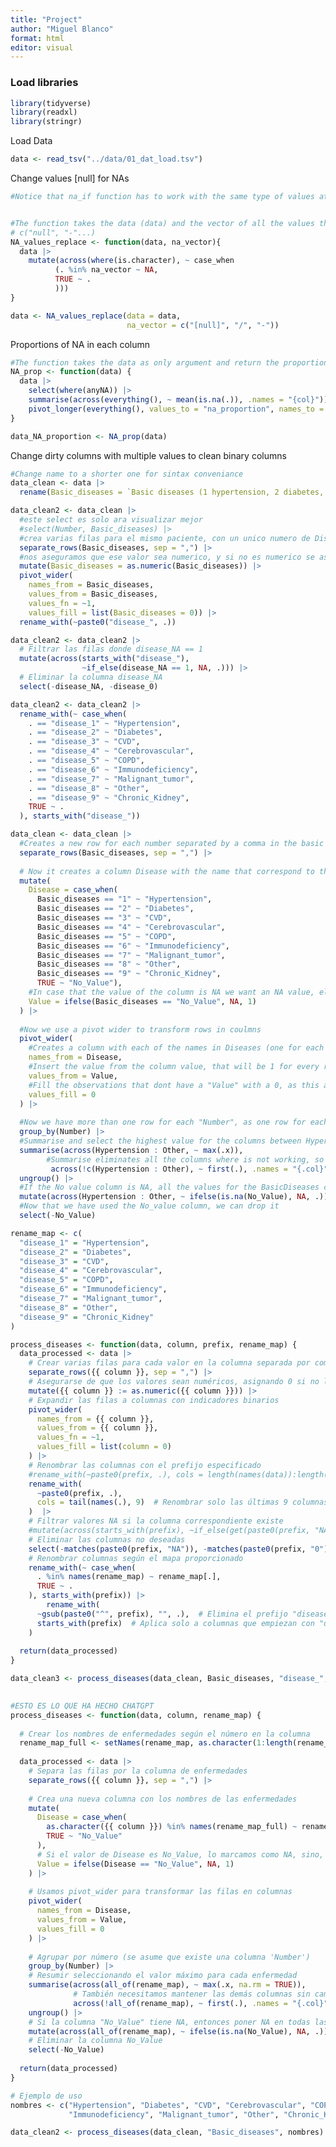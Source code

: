 ```yaml
---
title: "Project"
author: "Miguel Blanco"
format: html
editor: visual
---
```


### Load libraries

```r
library(tidyverse)
library(readxl)
library(stringr)

```

Load Data

```r
data <- read_tsv("../data/01_dat_load.tsv")


```

Change values \[null\] for NAs

```r

#Notice that na_if function has to work with the same type of values at the time. For example in this df we have both character and numeric values, so we have to do it in 2 times


#The function takes the data (data) and the vector of all the values that we want to be considered as NAs (na_vector). This na_vector should be specified as 
# c("null", "-"...)
NA_values_replace <- function(data, na_vector){
  data |> 
    mutate(across(where(is.character), ~ case_when 
          (. %in% na_vector ~ NA,
          TRUE ~ .
          )))
}

data <- NA_values_replace(data = data, 
                          na_vector = c("[null]", "/", "-"))

```

Proportions of NA in each column

```r

#The function takes the data as only argument and return the proportion of NA values of each column in the data 
NA_prop <- function(data) {
  data |> 
    select(where(anyNA)) |> 
    summarise(across(everything(), ~ mean(is.na(.)), .names = "{col}")) |> 
    pivot_longer(everything(), values_to = "na_proportion", names_to = "column")
}

data_NA_proportion <- NA_prop(data)
```




Change dirty columns with multiple values to clean binary columns

```r
#Change name to a shorter one for sintax conveniance
data_clean <- data |> 
  rename(Basic_diseases = `Basic diseases (1 hypertension, 2 diabetes, 3 cardiovascular diseases, 4 cerebrovascular diseases, 5 COPD, 6 immunodeficiency (such as AIDS, hormone, immunosuppressant use history), 7 malignant tumor, 8 other 9 chronic kidney disease`)
```

```r
data_clean2 <- data_clean |> 
  #este select es solo ara visualizar mejor
  #select(Number, Basic_diseases) |> 
  #crea varias filas para el mismo paciente, con un unico numero de Disease en cada uno
  separate_rows(Basic_diseases, sep = ",") |> 
  #nos aseguramos que ese valor sea numerico, y si no es numerico se asigna a cero
  mutate(Basic_diseases = as.numeric(Basic_diseases)) |> 
  pivot_wider(
    names_from = Basic_diseases, 
    values_from = Basic_diseases, 
    values_fn = ~1, 
    values_fill = list(Basic_diseases = 0)) |> 
  rename_with(~paste0("disease_", .))

data_clean2 <- data_clean2 |> 
  # Filtrar las filas donde disease_NA == 1
  mutate(across(starts_with("disease_"), 
                ~if_else(disease_NA == 1, NA, .))) |> 
  # Eliminar la columna disease_NA
  select(-disease_NA, -disease_0)

data_clean2 <- data_clean2 |> 
  rename_with(~ case_when(
    . == "disease_1" ~ "Hypertension",
    . == "disease_2" ~ "Diabetes",
    . == "disease_3" ~ "CVD",
    . == "disease_4" ~ "Cerebrovascular",
    . == "disease_5" ~ "COPD",
    . == "disease_6" ~ "Immunodeficiency",
    . == "disease_7" ~ "Malignant_tumor",
    . == "disease_8" ~ "Other",
    . == "disease_9" ~ "Chronic_Kidney",
    TRUE ~ .
  ), starts_with("disease_"))
```

```r
data_clean <- data_clean |> 
  #Creates a new row for each number separated by a comma in the basic diseases column. For example if patient 1 have diseases 1,2,3 it will create 3 rows for that patient   with the exact same values in every column except "Basic disease" column, where there will be one row with value 1, other with 2 and other with 3.
  separate_rows(Basic_diseases, sep = ",") |> 
  
  # Now it creates a column Disease with the name that correspond to the number in the   column "Basic Diseases"
  mutate(
    Disease = case_when(
      Basic_diseases == "1" ~ "Hypertension",
      Basic_diseases == "2" ~ "Diabetes",
      Basic_diseases == "3" ~ "CVD",
      Basic_diseases == "4" ~ "Cerebrovascular",
      Basic_diseases == "5" ~ "COPD",
      Basic_diseases == "6" ~ "Immunodeficiency",
      Basic_diseases == "7" ~ "Malignant_tumor",
      Basic_diseases == "8" ~ "Other",
      Basic_diseases == "9" ~ "Chronic_Kidney",
      TRUE ~ "No_Value"),
    #In case that the value of the column is NA we want an NA value, else a 1
    Value = ifelse(Basic_diseases == "No_Value", NA, 1)
  ) |> 
  
  #Now we use a pivot wider to transform rows in coulmns
  pivot_wider(
    #Creates a column with each of the names in Diseases (one for each disease)
    names_from = Disease,
    #Insert the value from the column value, that will be 1 for every row
    values_from = Value,
    #Fill the observations that dont have a "Value" with a 0, as this are the observations that dont have the illness
    values_fill = 0 
  ) |> 
  
  #Now we have more than one row for each "Number", as one row for each number in BasicDisease column was created. Now we want to group those rows so we have only one row per observation
  group_by(Number) |>
  #Summarise and select the highest value for the columns between Hypertension and other (Columns created from BasicDisease column). Only one of the rows will have number 1 for the disease (if the observation had that disease) so we summarising we choose the highest value
  summarise(across(Hypertension : Other, ~ max(.x)),
        #Summarise eliminates all the columns where is not working, so we need to call summarise on all columns so they stay in the final df. Not apply it on the BasicDisease columns so they are not duplicated
         across(!c(Hypertension : Other), ~ first(.), .names = "{.col}")) |>
  ungroup() |> 
  #If the No value column is NA, all the values for the BasicDiseases created columns get NA value
  mutate(across(Hypertension : Other, ~ ifelse(is.na(No_Value), NA, .))) |> 
  #Now that we have used the No_value column, we can drop it 
  select(-No_Value)
```

```r
rename_map <- c(
  "disease_1" = "Hypertension",
  "disease_2" = "Diabetes",
  "disease_3" = "CVD",
  "disease_4" = "Cerebrovascular",
  "disease_5" = "COPD",
  "disease_6" = "Immunodeficiency",
  "disease_7" = "Malignant_tumor",
  "disease_8" = "Other",
  "disease_9" = "Chronic_Kidney"
)

process_diseases <- function(data, column, prefix, rename_map) {
  data_processed <- data |> 
    # Crear varias filas para cada valor en la columna separada por comas
    separate_rows({{ column }}, sep = ",") |> 
    # Asegurarse de que los valores sean numéricos, asignando 0 si no lo son
    mutate({{ column }} := as.numeric({{ column }})) |> 
    # Expandir las filas a columnas con indicadores binarios
    pivot_wider(
      names_from = {{ column }}, 
      values_from = {{ column }}, 
      values_fn = ~1, 
      values_fill = list(column = 0)
    ) |> 
    # Renombrar las columnas con el prefijo especificado
    #rename_with(~paste0(prefix, .), cols = length(names(data)):length(names(data))+length(rename_map))
    rename_with(
      ~paste0(prefix, .), 
      cols = tail(names(.), 9)  # Renombrar solo las últimas 9 columnas
    )  |> 
    # Filtrar valores NA si la columna correspondiente existe
    #mutate(across(starts_with(prefix), ~if_else(get(paste0(prefix, "NA")) == 1, NA, .))) |> 
    # Eliminar las columnas no deseadas
    select(-matches(paste0(prefix, "NA")), -matches(paste0(prefix, "0"))) |> 
    # Renombrar columnas según el mapa proporcionado
    rename_with(~ case_when(
      . %in% names(rename_map) ~ rename_map[.],
      TRUE ~ .
    ), starts_with(prefix)) |> 
        rename_with(
      ~gsub(paste0("^", prefix), "", .),  # Elimina el prefijo "disease_" si está presente
      starts_with(prefix)  # Aplica solo a columnas que empiezan con "disease_"
    ) 
  
  return(data_processed)
}

data_clean3 <- process_diseases(data_clean, Basic_diseases, "disease_", rename_map)
  
```

```r
#ESTO ES LO QUE HA HECHO CHATGPT
process_diseases <- function(data, column, rename_map) {
  
  # Crear los nombres de enfermedades según el número en la columna
  rename_map_full <- setNames(rename_map, as.character(1:length(rename_map)))
  
  data_processed <- data |> 
    # Separa las filas por la columna de enfermedades
    separate_rows({{ column }}, sep = ",") |> 
    
    # Crea una nueva columna con los nombres de las enfermedades
    mutate(
      Disease = case_when(
        as.character({{ column }}) %in% names(rename_map_full) ~ rename_map_full[as.character({{ column }})],
        TRUE ~ "No_Value"
      ),
      # Si el valor de Disease es No_Value, lo marcamos como NA, sino, lo dejamos como 1
      Value = ifelse(Disease == "No_Value", NA, 1)
    ) |> 
    
    # Usamos pivot_wider para transformar las filas en columnas
    pivot_wider(
      names_from = Disease,
      values_from = Value,
      values_fill = 0
    ) |> 
    
    # Agrupar por número (se asume que existe una columna 'Number')
    group_by(Number) |> 
    # Resumir seleccionando el valor máximo para cada enfermedad
    summarise(across(all_of(rename_map), ~ max(.x, na.rm = TRUE)),
              # También necesitamos mantener las demás columnas sin cambios
              across(!all_of(rename_map), ~ first(.), .names = "{.col}")) |> 
    ungroup() |> 
    # Si la columna "No_Value" tiene NA, entonces poner NA en todas las columnas de enfermedades
    mutate(across(all_of(rename_map), ~ ifelse(is.na(No_Value), NA, .))) |> 
    # Eliminar la columna No_Value
    select(-No_Value)
  
  return(data_processed)
}

# Ejemplo de uso
nombres <- c("Hypertension", "Diabetes", "CVD", "Cerebrovascular", "COPD", 
             "Immunodeficiency", "Malignant_tumor", "Other", "Chronic_Kidney")

data_clean2 <- process_diseases(data_clean, "Basic_diseases", nombres)
```

